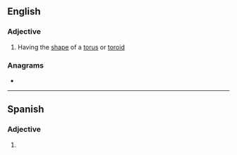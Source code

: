 ==English==

===Adjective===
{{en-adj}}

# Having the [[shape]] of a [[torus]] or [[toroid]]

===Anagrams===
* {{anagrams|en|idolator}}

----

==Spanish==

===Adjective===
{{es-adj|pl=toroidales}}

# {{l|en|toroidal}}